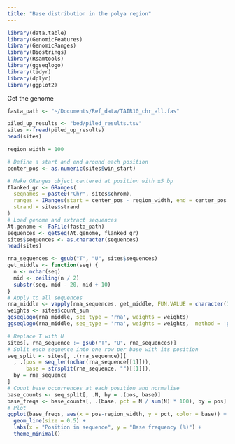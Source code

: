 ```yaml
---
title: "Base distribution in the polya region"
---
```

```r
library(data.table)
library(GenomicFeatures)
library(GenomicRanges)
library(Biostrings)
library(Rsamtools)
library(ggseqlogo)
library(tidyr)
library(dplyr)
library(ggplot2)
```
Get the genome
```r
fasta_path <- "~/Documents/Ref_data/TAIR10_chr_all.fas"
```

```r
piled_up_results <- "bed/piled_results.tsv"
sites <-fread(piled_up_results)
head(sites)
```
```r
region_width = 100

# Define a start and end around each position
center_pos <- as.numeric(sites$win_start)

# Make GRanges object centered at position with ±5 bp
flanked_gr <- GRanges(
  seqnames = paste0("Chr", sites$chrom),
  ranges = IRanges(start = center_pos - region_width, end = center_pos + region_width),
  strand = sites$strand
)
# Load genome and extract sequences
At.genome <- FaFile(fasta_path)
sequences <- getSeq(At.genome, flanked_gr)
sites$sequences <- as.character(sequences)
head(sites)
```
```r
rna_sequences <- gsub("T", "U", sites$sequences)
get_middle <- function(seq) {
  n <- nchar(seq)
  mid <- ceiling(n / 2)
  substr(seq, mid - 20, mid + 10)
}
# Apply to all sequences
rna_middle <- vapply(rna_sequences, get_middle, FUN.VALUE = character(1))
weights <- sites$count_sum
ggseqlogo(rna_middle, seq_type = 'rna', weights = weights)
ggseqlogo(rna_middle, seq_type = 'rna', weights = weights,  method = 'prob')
```
```r
# Replace T with U
sites[, rna_sequence := gsub("T", "U", rna_sequences)]
# Split each sequence into one row per base with its position
seq_split <- sites[, .(rna_sequence)][
  , .(pos = seq_len(nchar(rna_sequence[[1]])), 
      base = strsplit(rna_sequence, "")[[1]]), 
  by = rna_sequence
]
# Count base occurrences at each position and normalise
base_counts <- seq_split[, .N, by = .(pos, base)]
base_freqs <- base_counts[, .(base, pct = N / sum(N) * 100), by = pos]
# Plot
ggplot(base_freqs, aes(x = pos-region_width, y = pct, color = base)) +
  geom_line(size = 0.5) +
  labs(x = "Position in sequence", y = "Base frequency (%)") +
  theme_minimal()
```


